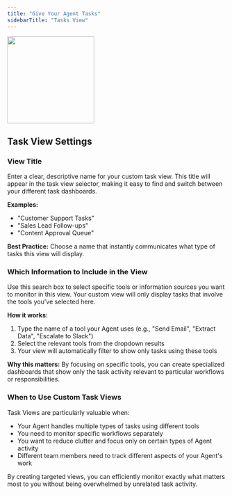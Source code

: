 ```yaml
---
title: "Give Your Agent Tasks"
sidebarTitle: "Tasks View"
---
```


<img 
  height="200"  
  src="/images/agent/taskview.png" 
/>

## Task View Settings

### View Title

Enter a clear, descriptive name for your custom task view. This title will appear in the task view selector, making it easy to find and switch between your different task dashboards.

**Examples:**

- "Customer Support Tasks"
- "Sales Lead Follow-ups"
- "Content Approval Queue"

**Best Practice:** Choose a name that instantly communicates what type of tasks this view will display.

### Which Information to Include in the View

Use this search box to select specific tools or information sources you want to monitor in this view. Your custom view will only display tasks that involve the tools you've selected here.

**How it works:**

1. Type the name of a tool your Agent uses (e.g., "Send Email", "Extract Data", "Escalate to Slack")
2. Select the relevant tools from the dropdown results
3. Your view will automatically filter to show only tasks using these tools

**Why this matters:** By focusing on specific tools, you can create specialized dashboards that show only the task activity relevant to particular workflows or responsibilities.

### When to Use Custom Task Views

Task Views are particularly valuable when:

- Your Agent handles multiple types of tasks using different tools
- You need to monitor specific workflows separately
- You want to reduce clutter and focus only on certain types of Agent activity
- Different team members need to track different aspects of your Agent's work

By creating targeted views, you can efficiently monitor exactly what matters most to you without being overwhelmed by unrelated task activity.